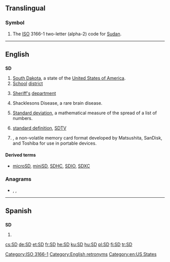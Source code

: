 {{also|s.d.|S.D.|.sd}}
==Translingual==

===Symbol===
{{head|mul|symbol}}

# The [[ISO]] 3166-1 two-letter (alpha-2) code for [[Sudan]].

[[Category:ISO 3166-1]]

----

==English==

==={{initialism-old|en}}===
'''SD'''

# [[South Dakota]], a state of the [[United States of America]].
# [[school|School]] [[district]]
# {{context|law enforcement|lang=en}} [[sheriff|Sheriff's]] [[department]]
# {{context|medical|lang=en}} Shacklesons Disease, a rare brain disease.
# {{context|mathematics|lang=en}} [[standard deviation|Standard deviation]], a mathematical measure of the spread of a list of numbers.
# {{context|television|lang=en}} [[standard definition]], [[SDTV]]
# {{w|Secure Digital}}, a non-volatile memory card format developed by Matsushita, SanDisk, and Toshiba for use in portable devices.

====Derived terms====
* {{sense|memory card format|}} [[microSD]], [[miniSD]], [[SDHC]], [[SDIO]], [[SDXC]]

===Anagrams===
* {{l|en|d's}} , {{l|en|D's}}, {{l|en|DS}}

[[Category:English retronyms]]
[[Category:en:US States]]

----

==Spanish==

==={{initialism-old|es}}===
'''SD'''

# {{context|grammar|syntax|lang=es}} {{abbreviation of|sintagma determinante}}

[[cs:SD]]
[[de:SD]]
[[et:SD]]
[[fr:SD]]
[[he:SD]]
[[ku:SD]]
[[hu:SD]]
[[pl:SD]]
[[fi:SD]]
[[tr:SD]]